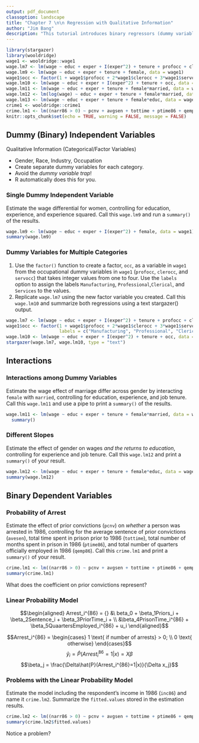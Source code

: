 ```yaml
---
output: pdf_document
classoption: landscape
title: "Chapter 7 \n\n Regression with Qualitative Information"
author: "Jim Bang"
description: "This tutorial introduces binary regressors (dummy variables)."
---
```


```r
library(stargazer)
library(wooldridge)
wage1 <- wooldridge::wage1
wage.lm7 <- lm(wage ~ educ + exper + I(exper^2) + tenure + profocc + clerocc + servocc, data = wage1)
wage.lm9 <- lm(wage ~ educ + exper + tenure + female, data = wage1)
wage1$occ <- factor(1 + wage1$profocc + 2*wage1$clerocc + 3*wage1$servocc, labels = c("Manufacturing", "Professional", "Clerical", "Services"))
wage.lm10 <- lm(wage ~ educ + exper + I(exper^2) + tenure + occ, data = wage1)
wage.lm11 <- lm(wage ~ educ + exper + tenure + female*married, data = wage1)
wage.lm12 <- lm(log(wage) ~ educ + exper + tenure + female*married, data = wage1)
wage.lm13 <- lm(wage ~ educ + exper + tenure + female*educ, data = wage1)
crime1 <- wooldridge::crime1
crime.lm1 <- lm((narr86 > 0) ~ pcnv + avgsen + tottime + ptime86 + qemp86, data = crime1)
knitr::opts_chunk$set(echo = TRUE, warning = FALSE, message = FALSE)
```

## Dummy (Binary) Independent Variables

Qualitative Information (Categorical/Factor Variables)

  - Gender, Race, Industry, Occupation
  - Create separate dummy variables for each category. 
  - Avoid the *dummy variable trap*!
  - R automatically does this for you. 
  
### Single Dummy Independent Variable

Estimate the wage differential for women, controlling for education, experience, and experience squared. Call this `wage.lm9` and run a `summary()` of the results. 

```r
wage.lm9 <- lm(wage ~ educ + exper + I(exper^2) + female, data = wage1)
summary(wage.lm9)
```

### Dummy Variables for Multiple Categories

1. Use the `factor()` function to create a factor, `occ`, as a variable in `wage1` from the occupational dummy variables in `wage1` (`profocc`, `clerocc`, and `servocc`) that takes integer values from one to four. Use the `labels` option to assign the labels `Manufacturing`, `Professional`,` Clerical`, and `Services` to the values.
2. Replicate `wage.lm7` using the new factor variable you created. Call this `wage.lm10` and summarize both regressions using a text stargazer() output.

```r
wage.lm7 <- lm(wage ~ educ + exper + I(exper^2) + tenure + profocc + clerocc + servocc, data = wage1)
wage1$occ <- factor(1 + wage1$profocc + 2*wage1$clerocc + 3*wage1$servocc, 
                    labels = c("Manufacturing", "Professional", "Clerical", "Services"))
wage.lm10 <- lm(wage ~ educ + exper + I(exper^2) + tenure + occ, data = wage1)
stargazer(wage.lm7, wage.lm10, type = "text")
```

\newpage
## Interactions 

### Interactions among Dummy Variables

Estimate the wage effect of marriage differ across gender by interacting `female` with `married`, controlling for education, experience, and job tenure. Call this `wage.lm11` and use a pipe to print a `summary()` of the results.

```r
wage.lm11 <- lm(wage ~ educ + exper + tenure + female*married, data = wage1) |> 
  summary()
```

### Different Slopes

Estimate the effect of gender on wages *and the returns to education*, controlling for experience and job tenure. Call this `wage.lm12` and print a `summary()` of your result. 

```r
wage.lm12 <- lm(wage ~ educ + exper + tenure + female*educ, data = wage1) 
summary(wage.lm12)
```

\newpage
## Binary Dependent Variables

### Probability of Arrest

Estimate the effect of prior convictions (`pcnv`) on *whether* a person was arrested in 1986, controlling for the average sentence of prior convictions (`avesen`), total time spent in prison prior to 1986 (`tottime`), total number of months spent in prison in 1986 (`ptime86`), and total number of quarters officially employed in 1986 (`qemp86`). Call this `crime.lm1` and print a `summary()` of your result.

```r
crime.lm1 <- lm((narr86 > 0) ~ pcnv + avgsen + tottime + ptime86 + qemp86, data = crime1)
summary(crime.lm1)
```

What does the coefficient on prior convictions represent? 

### Linear Probability Model

$$\begin{aligned}
Arrest_i^{86} = {} &\ beta_0 + \beta_1Priors_i + \beta_2Sentence_i + \beta_3PriorTime_i + \\ 
&\beta_4PrisonTime_i^{86} + \beta_5QuaartersEmployed_i^{86} + u_i
\end{aligned}$$

$$Arrest_i^{86} = \begin{cases} 1 \text{ if number of arrests} > 0; \\ 0 \text{ otherwise} \end{cases}$$
$$\hat{y}_i = \hat{P}(Arrest_i^{86}=1|x) = X\beta$$
$$\beta_j = \frac{\Delta\hat{P}(Arrest_i^{86}=1|x)}{\Delta x_j}$$

### Problems with the Linear Probability Model

Estimate the model including the respondent's income in 1986 (`inc86`) and name it `crime.lm2`. Summarize the `fitted.values` stored in the estimation results.

```r
crime.lm2 <- lm((narr86 > 0) ~ pcnv + avgsen + tottime + ptime86 + qemp86, data = crime1)  
summary(crime.lm2$fitted.values)
```

Notice a problem?
